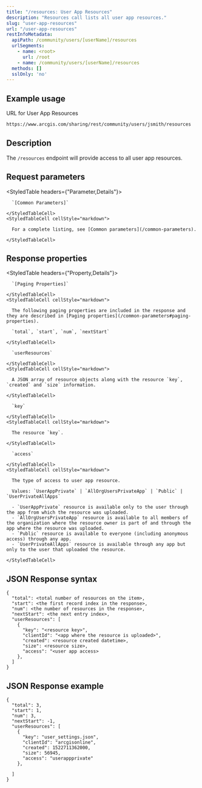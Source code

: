 ```yaml
---
title: "/resources: User App Resources"
description: "Resources call lists all user app resources."
slug: "user-app-resources"
url: "/user-app-resources"
restInfoMetadata:
  apiPath: /community/users/[userName]/resources
  urlSegments:
    - name: <root>
      url: /root
    - name: /community/users/[userName]/resources
  methods: []   
  sslOnly: 'no'
---
```


## Example usage

URL for User App Resources

```markdown
https://www.arcgis.com/sharing/rest/community/users/jsmith/resources
```

## Description

The `/resources` endpoint will provide access to all user app resources.

## Request parameters 

<StyledTable headers={"Parameter,Details"}>
  <StyledTableRow>
    <StyledTableCell cellStyle="markdown">

      `[Common Parameters]` 

    </StyledTableCell>
    <StyledTableCell cellStyle="markdown">

      For a complete listing, see [Common parameters](/common-parameters).

    </StyledTableCell>
  </StyledTableRow>  
</StyledTable>

## Response properties

<StyledTable headers={"Property,Details"}>
  <StyledTableRow>
    <StyledTableCell cellStyle="markdown">

      `[Paging Properties]` 

    </StyledTableCell>
    <StyledTableCell cellStyle="markdown">

      The following paging properties are included in the response and they are described in [Paging properties](/common-parameters#paging-properties).

      `total`, `start`, `num`, `nextStart`

    </StyledTableCell>
  </StyledTableRow>
  <StyledTableRow>
    <StyledTableCell cellStyle="markdown">

      `userResources` 

    </StyledTableCell>
    <StyledTableCell cellStyle="markdown">

      A JSON array of resource objects along with the resource `key`, `created` and `size` information. 

    </StyledTableCell>
  </StyledTableRow>
  <StyledTableRow>
    <StyledTableCell cellStyle="markdown">

      `key` 

    </StyledTableCell>
    <StyledTableCell cellStyle="markdown">

      The resource `key`.       

    </StyledTableCell>
  </StyledTableRow>
   <StyledTableRow>
    <StyledTableCell cellStyle="markdown">

      `access` 

    </StyledTableCell>
    <StyledTableCell cellStyle="markdown">

      The type of access to user app resource. 

      Values: `UserAppPrivate` | `AllOrgUsersPrivateApp` | `Public` | `UserPrivateAllApps`

      - `UserAppPrivate` resource is available only to the user through the app from which the resource was uploaded.
      - `AllOrgUsersPrivateApp` resource is available to all members of the organization where the resource owner is part of and through the app where the resource was uploaded.
      - `Public` resource is available to everyone (including anonymous access) through any app.
      - `UserPrivateAllApps` resource is available through any app but only to the user that uploaded the resource.

    </StyledTableCell>
  </StyledTableRow>
</StyledTable>

## JSON Response syntax

```other
{
  "total": <total number of resources on the item>,
  "start": <the first record index in the response>,
  "num": <the number of resources in the response>,
  "nextStart": <the next entry index>,
  "userResources": [
    {
      "key": "<resource key>",
      "clientId": "<app where the resource is uploaded>",
      "created": <resource created datetime>,
      "size": <resource size>,
      "access": "<user app access>
    },    
  ]
}
``` 

## JSON Response example

```other
{
  "total": 3,
  "start": 1,
  "num": 3,
  "nextStart": -1,
  "userResources": [
    {
      "key": "user_settings.json",
      "clientId": "arcgisonline",
      "created": 1522711362000,
      "size": 56945,
      "access": "userappprivate"
    },
    
  ]
}
```

 
